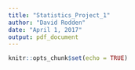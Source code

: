 ```yaml
---
title: "Statistics_Project_1"
author: "David Rodden"
date: "April 1, 2017"
output: pdf_document
---
```


```r
knitr::opts_chunk$set(echo = TRUE)
```
